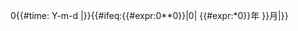 <includeonly><span style="{{#ifeq:{{{debug|}}}|yes|border:1px solid|display:none; speak:none}}">0{{#time: Y-m-d |{{{1}}}}}</span><span style="{{#ifeq:{{{nowrap|}}}|off||white-space:nowrap;}}">{{#ifeq:{{#expr:0*{{{1}}}*0}}|0|<!--YEAR START-->{{#expr:{{{1}}}*0}}年<!--MONTH START-->{{MONTH|{{#expr:-(0*{{{1}}})}}}}月|{{dts/form{{{format|}}}|{{{1}}}}}}}</span></includeonly>